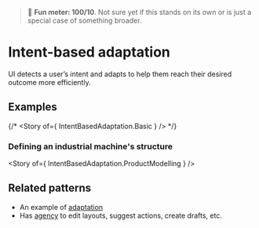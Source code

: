 
> 🧪 **Fun meter: 100/10**. Not sure yet if this stands on its own or is just a special case of something broader.

<Meta of={IntentBasedAdaptation} />

# Intent-based adaptation

UI detects a user’s intent and adapts to help them reach their desired outcome more efficiently.

## Examples

{/* <Story of={ IntentBasedAdaptation.Basic } /> */}

### Defining an industrial machine's structure

<Story of={ IntentBasedAdaptation.ProductModelling } />

## Related patterns

- An example of [adaptation](../?path=/docs/foundations-adaptation--docs)
- Has [agency](../?path=/docs/foundations-agency--docs) to edit layouts, suggest actions, create drafts, etc.
